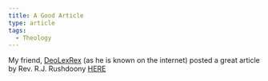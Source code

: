 ```yaml
---
title: A Good Article
type: article
tags:
  - Theology
---
```


My friend, [DeoLexRex](http://deolexrexdou.blogspot.com/) (as he is known on the internet) posted a great article by Rev. R.J. Rushdoony [HERE](http://deolexrexdou.blogspot.com/2005/11/two-ten-commandments-r-j-rushdoony.html)

